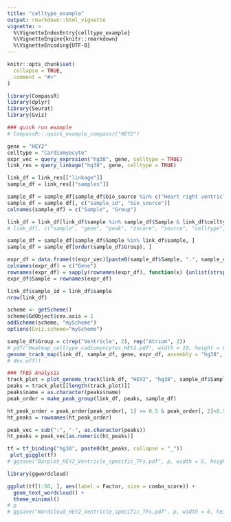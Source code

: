 ```yaml
---
title: "celltype_example"
output: rmarkdown::html_vignette
vignette: >
  %\VignetteIndexEntry{celltype_example}
  %\VignetteEngine{knitr::rmarkdown}
  %\VignetteEncoding{UTF-8}
---
```


```r
knitr::opts_chunk$set(
  collapse = TRUE,
  comment = "#>"
)
```

```r
library(CompassR)
library(dplyr)
library(Seurat)
library(Gviz)
```


```r
### quick run example
# CompassR:::quick_example_compassr("HEY2")
```

```r
gene = "HEY2"
celltype = "Cardiomyocyte"
expr_vec = query_exprssion("hg38", gene, celltype = TRUE)
link_res = query_linkage("hg38", gene, celltype = TRUE)

link_df = link_res[["linkage"]]
sample_df = link_res[["samples"]]

sample_df = sample_df[sample_df$bio_source %in% c("Heart right ventricle", "Left cardiac atrium"), ]
sample_df = sample_df[, c("sample_id", "bio_source")]
colnames(sample_df) = c("Sample", "Group")

link_df = link_df[link_df$sample %in% sample_df$Sample & link_df$celltype == celltype, ]
# link_df[, c("sample", "gene", "peak", "zscore", "source", "celltype")]

sample_df = sample_df[sample_df$Sample %in% link_df$sample, ]
sample_df = sample_df[order(sample_df$Group), ]

expr_df = data.frame(t(expr_vec)[paste0(sample_df$Sample, ".", sample_df$Sample, ".RNA.", celltype), ])
colnames(expr_df) = c("Gene")
rownames(expr_df) = sapply(rownames(expr_df), function(x) {unlist(strsplit(x, "\\."))[1]})
expr_df$Sample = rownames(expr_df)

link_df$sample_id = link_df$sample
nrow(link_df)
```

```r
scheme <- getScheme()
scheme$GdObject$cex.axis = 1
addScheme(scheme, "myScheme")
options(Gviz.scheme="myScheme")

sample_df$Group = c(rep("Ventricle", 2), rep("Atrium", 2))
# pdf("Heatmap_celltype_cadiomyocytes_HEY2.pdf", width = 10, height = 6)
genome_track_map(link_df, sample_df, gene, expr_df, assembly = "hg38", legend.position="left", t = -30, b = 30)
# dev.off()
```

```r
### TFBS Analysis
track_plot = plot_genome_track(link_df, "HEY2", "hg38", sample_df$Sample)
peaks = track_plot[[length(track_plot)]]
peaks$name = as.character(peaks$name)
peak_order = make_peak_group(link_df, peaks, sample_df)

ht_peak_order = peak_order[peak_order[, 1] >= 0.5 & peak_order[, 2]<0.5, ]
ht_peaks = rownames(ht_peak_order)

peak_vec = sub(":", "-", as.character(peaks))
ht_peaks = peak_vec[as.numeric(ht_peaks)]

tf = tf_binding("hg38", paste0(ht_peaks, collapse = "_"))
 plot_giggle(tf)
# ggsave("Barplot_HEY2_Ventricle_specific_TFs.pdf", p, width = 5, height = 5)
```

```r
library(ggwordcloud)

ggplot(tf[1:50, ], aes(label = Factor, size = combo_score)) +
  geom_text_wordcloud() +
  theme_minimal()
# p
# ggsave("Wordcloud_HEY2_Ventricle_specific_TFs.pdf", p, width = 6, height = 5)

```

